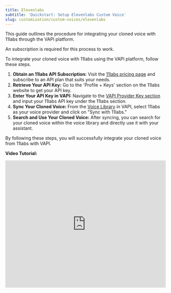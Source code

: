 ```yaml
---
title: Elevenlabs
subtitle: 'Quickstart: Setup Elevenlabs Custom Voice'
slug: customization/custom-voices/elevenlabs
---
```



This guide outlines the procedure for integrating your cloned voice with 11labs through the VAPI platform.

<Note>An subscription is required for this process to work.</Note>

To integrate your cloned voice with 11labs using the VAPI platform, follow these steps. 

1. **Obtain an 11labs API Subscription:** Visit the [11labs pricing page](https://elevenlabs.io/pricing) and subscribe to an API plan that suits your needs.
2. **Retrieve Your API Key:** Go to the 'Profile + Keys' section on the 11labs website to get your API key.
3. **Enter Your API Key in VAPI:** Navigate to the [VAPI Provider Key section](https://dashboard.vapi.ai/keys) and input your 11labs API key under the 11labs section.
4. **Sync Your Cloned Voice:** From the [Voice Library](https://dashboard.vapi.ai/voice-library) in VAPI, select 11labs as your voice provider and click on "Sync with 11labs."
5. **Search and Use Your Cloned Voice:** After syncing, you can search for your cloned voice within the voice library and directly use it with your assistant.

By following these steps, you will successfully integrate your cloned voice from 11labs with VAPI.

**Video Tutorial:**
  <iframe
    src="https://www.loom.com/embed/91568c17289740889c278f458f0d291c?sid=a0c812fa-5809-4ffa-8391-6a578c3e0608"
    title="Loom video player"
    frameborder="0"
    allow="accelerometer; autoplay; clipboard-write; encrypted-media; gyroscope; picture-in-picture; web-share"
    referrerpolicy="strict-origin-when-cross-origin"
    width="100%"
    height="400px"
    allowfullscreen
  />
